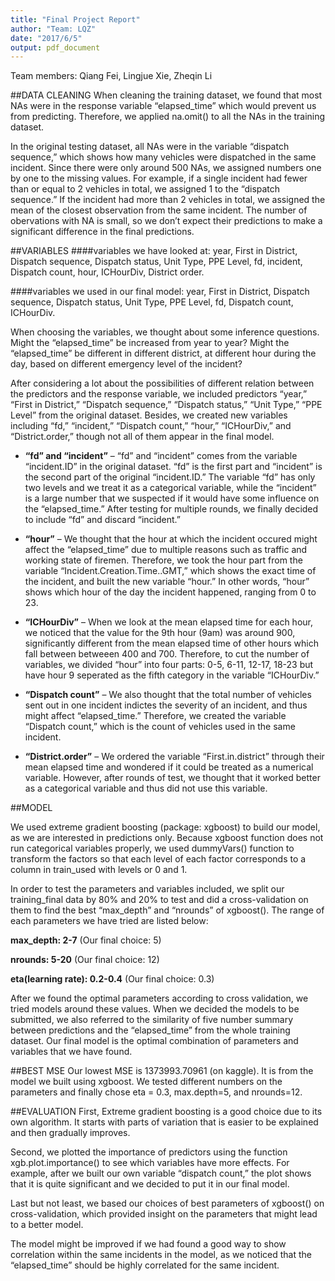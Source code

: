 ```yaml
---
title: "Final Project Report"
author: "Team: LQZ"
date: "2017/6/5"
output: pdf_document
---
```

Team members: Qiang Fei, Lingjue Xie, Zheqin Li

##DATA CLEANING
  When cleaning the training dataset, we found that most NAs were in the response variable "elapsed_time" which would prevent us from predicting. Therefore, we applied na.omit() to all the NAs in the training dataset. 
  
  In the original testing dataset, all NAs were in the variable "dispatch sequence," which shows how many vehicles were dispatched in the same incident. Since there were only around 500 NAs, we assigned numbers one by one to the missing values. For example, if a single incident had fewer than or equal to 2 vehicles in total, we assigned 1 to the "dispatch sequence." If the incident had more than 2 vehicles in total, we assigned  the mean of the  closest observation from the same incident. The number of obervations with NA is small, so we don't expect their predictions to make a significant difference in the final predictions.
  

##VARIABLES
####variables we have looked at: year, First in District, Dispatch sequence, Dispatch status, Unit Type, PPE Level, fd, incident, Dispatch count, hour, ICHourDiv, District order.

####variables we used in our final model: year, First in District, Dispatch sequence, Dispatch status, Unit Type, PPE Level, fd, Dispatch count, ICHourDiv.

  When choosing the variables, we thought about some inference questions. Might the "elapsed_time" be increased from year to year? Might the "elapsed_time" be different in different district, at different hour during the day, based on different emergency level of the incident?
  
  After considering a lot about the possibilities of different relation between the predictors and the response variable, we included predictors "year," "First in District," "Dispatch sequence," "Dispatch status," "Unit Type," "PPE Level" from the original dataset. Besides, we created new variables including "fd," "incident," "Dispatch count," "hour,"  "ICHourDiv," and "District.order," though not all of them appear in the final model.
  
  * __"fd" and "incident"__
-- "fd" and "incident" comes from the variable "incident.ID" in the original dataset. "fd" is the first part and "incident" is the second part of the original "incident.ID." The variable "fd" has only two levels and we treat it as a categorical variable, while the "incident" is a large number that we suspected if it would have some influence on the "elapsed_time." After testing for multiple rounds, we finally decided to include "fd" and discard "incident."

  * __"hour"__
--  We thought that the hour at which the incident occured might affect the "elapsed_time" due to multiple reasons such as traffic and working state of firemen. Therefore, we took the hour part from the variable "Incident.Creation.Time..GMT," which shows the exact time of the incident, and built the new variable "hour." In other words, "hour" shows which hour of the day the incident happened, ranging from 0 to 23.
  
  * __"ICHourDiv"__
--  When we look at the mean elapsed time for each hour, we noticed that the value for the 9th hour (9am) was around 900, significantly different from the mean elapsed time of other hours which fall between betweeen 400 and 700. Therefore, to cut the number of variables, we divided "hour" into four parts: 0-5, 6-11, 12-17, 18-23 but have hour 9 seperated as the fifth category in the variable "ICHourDiv."

  * __"Dispatch count"__
-- We also thought that the total number of vehicles sent out in one incident indictes the severity of an incident, and thus might affect "elapsed_time." Therefore, we created the variable "Dispatch count," which is the count of vehicles used in the same incident. 

  * __"District.order"__
-- We ordered the variable "First.in.district" through their mean elapsed time and wondered if it could be treated as a numerical variable. However, after rounds of test, we thought that it worked better as a categorical variable and thus did not use this variable.

  

##MODEL

  We used extreme gradient boosting (package: xgboost) to build our model, as we are interested in predictions only. Because xgboost function does not run categorical variables properly, we used dummyVars() function to transform the factors so that each level of each factor corresponds to a column in train_used with levels or 0 and 1.
  
   In order to test the parameters and variables included, we split our training_final data by 80% and 20% to test and did a cross-validation on them to find the best "max_depth" and "nrounds" of xgboost(). The range of each parameters we have tried are listed below:
  
  __max_depth: 2-7__ (Our final choice: 5)
  
  __nrounds: 5-20__ (Our final choice: 12)
  
  __eta(learning rate): 0.2-0.4__ (Our final choice: 0.3)
  
After we found the optimal parameters according to cross validation, we tried models around these values. When we decided the models to be submitted, we also referred to the similarity of five number summary between predictions and the "elapsed_time" from the whole training dataset. Our final model is the optimal combination of parameters and variables that we have found.
  
  
  
##BEST MSE
  Our lowest MSE is 1373993.70961 (on kaggle). It is from the model we built using xgboost. We tested different numbers on the parameters and finally chose eta = 0.3, max.depth=5, and nrounds=12. 


  
##EVALUATION
  First, Extreme gradient boosting is a good choice due to its own algorithm. It starts with parts of variation that is easier to be explained
and then gradually improves.

  Second, we plotted the importance of predictors using the function xgb.plot.importance() to see which variables have more effects. For example, after we built our own variable "dispatch count," the plot shows that it is quite significant and we decided to put it in our final model.
  
  Last but not least, we based our choices of best parameters of xgboost() on cross-validation, which provided insight on the parameters that might lead to a better model.

  The model might be improved if we had found a good way to show correlation within the same incidents in the model, as we noticed that the "elapsed_time" should be highly correlated for the same incident.
  
